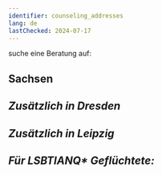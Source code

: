 ```yaml
---
identifier: counseling_addresses
lang: de
lastChecked: 2024-07-17
---
```



suche eine Beratung auf:

## Sachsen

<Address
  identifier="sfr_perspectives"
  lang="de"
/>

## Zusätzlich in Dresden

<Address
  identifier="sfr_perspektive_bleiberecht"
  lang="de"
/>

<Address
  identifier="rlc_dresden"
  lang="de"
/>

<Address
  identifier="auslaenderrat_dresden"
  lang="de"
/>

## Zusätzlich in Leipzig

<Address
  identifier="rlc_leipzig"
  lang="de"
/>

<Address
  identifier="space_leipzig"
  lang="de"
/>

## Für LSBTIANQ\* Geflüchtete:

<Address
  identifier="gerede_dresden"
  lang="de"
/>
<Address
  identifier="queer_refugees_network_leipzig"
  lang="de"
/>
<Address
  identifier="queer_refugees_resilience_leipzig"
  lang="de"
/>
<Address
  identifier="lsvd_chemnitz"
  lang="de"
/>
